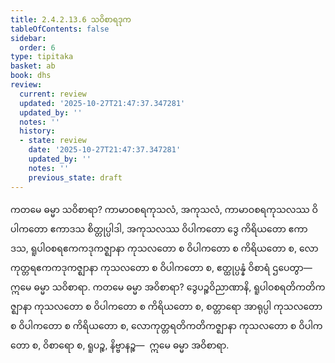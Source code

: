 ```yaml
---
title: 2.4.2.13.6 သဝိစာရဒုက
tableOfContents: false
sidebar:
  order: 6
type: tipitaka
basket: ab
book: dhs
review:
  current: review
  updated: '2025-10-27T21:47:37.347281'
  updated_by: ''
  notes: ''
  history:
  - state: review
    date: '2025-10-27T21:47:37.347281'
    updated_by: ''
    notes: ''
    previous_state: draft
---
```



<ReviewStatus review={frontmatter.review} showDetails={true} />

<HypothesisAnnotation frontmatter={frontmatter} />

<DynamicBreadcrumb />

<Division number="1591" book="dhs" e="ch" v="29" p="295">

<Paragraph number="2302" book="dhs">
ကတမေ ဓမ္မာ သဝိစာရာ? ကာမာဝစရကုသလံ, အကုသလံ, ကာမာဝစရကုသလဿ ဝိပါကတော ဧကာဒသ စိတ္တုပ္ပါဒါ, အကုသလဿ ဝိပါကတော ဒွေ ကိရိယတော ဧကာဒသ, ရူပါဝစရဧကကဒုကဇ္ဈာနာ ကုသလတော စ ဝိပါကတော စ ကိရိယတော စ, လောကုတ္တရဧကကဒုကဇ္ဈာနာ ကုသလတော စ ဝိပါကတော စ, ဧတ္ထုပ္ပန္နံ ဝိစာရံ ဌပေတွာ—  ဣမေ ဓမ္မာ သဝိစာရာ.
</Paragraph>

</Division>
<Division number="1592" book="dhs" e="ch" v="29" p="295">

<Paragraph number="2303" book="dhs">
ကတမေ ဓမ္မာ အဝိစာရာ? ဒွေပဉ္စဝိညာဏာနိ, ရူပါဝစရတိကတိကဇ္ဈာနာ ကုသလတော စ ဝိပါကတော စ ကိရိယတော စ, စတ္တာရော အာရုပ္ပါ ကုသလတော စ ဝိပါကတော စ ကိရိယတော စ, လောကုတ္တရတိကတိကဇ္ဈာနာ ကုသလတော စ ဝိပါကတော စ, ဝိစာရော စ, ရူပဉ္စ, နိဗ္ဗာနဉ္စ—  ဣမေ ဓမ္မာ အဝိစာရာ.
</Paragraph>
</Division>
